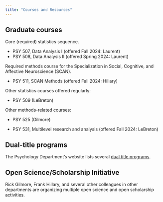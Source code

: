 ```yaml
---
title: "Courses and Resources"
---
```


## Graduate courses

Core (required) statistics sequence.

- PSY 507, Data Analysis I (offered Fall 2024: Laurent)
- PSY 508, Data Analysis II (offered Spring 2024: Laurent)

Required methods course for the Specialization in Social, Cognitive, and Affective Neuroscience (SCAN).

- PSY 511, SCAN Methods (offered Fall 2024: Hillary)

Other statistics courses offered regularly:

- PSY 509 (LeBreton)

Other methods-related courses:

- PSY 525 (Gilmore)

- PSY 531, Multilevel research and analysis (offered Fall 2024: LeBreton)

## Dual-title programs

The Psychology Department's website lists several [dual title programs](https://psych.la.psu.edu/graduate/program-areas/cross-cutting-program-initiatives/dual-degree-programs/).

## Open Science/Scholarship Initiative

Rick Gilmore, Frank Hillary, and several other colleagues in other departments are organizing multiple open science and open scholarship activities.

